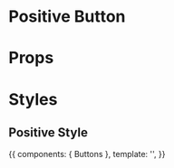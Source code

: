 
<Meta title="Components/Buttons/Positive" component={Buttons} />

# Positive Button

<Preview>
  <Story id="buttons--normal" height="60px" />
</Preview>

# Props

<Props of={Buttons} />

# Styles

## Positive Style

<Story name="positive" height="60px">
  {{
    components: { Buttons },
    template: '<Buttons name="positive" className="positive" :useDiv="false" :isLoading="false" />',
  }}
</Story>
